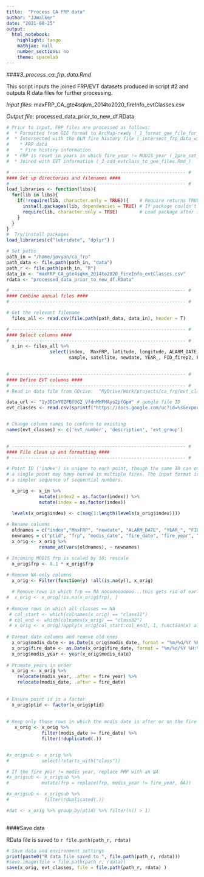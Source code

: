 ```yaml
---
title:  "Process CA FRP data"
author: "JJWalker"
date: "2021-08-25"
output:
  html_notebook:
    highlight: tango
    mathjax: null
    number_sections: no
    theme: spacelab
---
```



####_3_process_ca_frp_data.Rmd_

This script inputs the joined FRP/EVT datasets produced in script #2 and outputs R data files for further processing.  

_Input files_:  maxFRP_CA_gte4sqkm_2014to2020_fireInfo_evtClasses.csv  

_Output file_:  processed_data_prior_to_new_df.RData

```r

# Prior to input, FRP files are processed as follows: 
#  * Formatted from GEE format to ArcMap-ready (_1_format_gee_file_for_import_into_arc.R_)
#  * Intersected with the BLM fire history file (_intersect_frp_data_with_fire_perimeters.py_) to combine 
#    * FRP data
#    * Fire history information  
#  * FRP is reset in years in which fire_year != MODIS_year (_2pre_set_na_for_nonfire_years.Rmd_)
#  * Joined with EVT information (_2_add_evtclass_to_gee_files.Rmd_)

```


```r

# ---------------------------------------------------------------- #
#### Set up directories and filenames ####
# ---------------------------------------------------------------- #
load_libraries <- function(libs){
  for(lib in libs){
    if(!require(lib, character.only = TRUE)){    # Require returns TRUE if package loaded
      install.packages(lib, dependencies = TRUE) # If package couldn't load, re-install
      require(lib, character.only = TRUE)        # Load package after installing
    }
  }
}
#  Try/install packages
load_libraries(c("lubridate", "dplyr") )

# Set paths
path_in = "/home/jovyan/ca_frp"
path_data <- file.path(path_in, "data")
path_r <- file.path(path_in, "R")
data_in <- "maxFRP_CA_gte4sqkm_2014to2020_fireInfo_evtClasses.csv"
rdata <- "processed_data_prior_to_new_df.RData"

```


```r

# ---------------------------------------------------------------- #
#### Combine annual files ####
# ---------------------------------------------------------------- #

# Get the relevant filename
  files_all <- read.csv(file.path(path_data, data_in), header = T)

```


```r

# ---------------------------------------------------------------- #
#### Select columns ####
# ---------------------------------------------------------------- #
  x_in <- files_all %>% 
                select(index,  MaxFRP, latitude, longitude, ALARM_DATE,
                       sample, satellite, newdate, YEAR_, FID_firep2, FIRE_NAME, GIS_ACRES, pixelarea, starts_with('class')) 
 
```


```r

# ---------------------------------------------------------------- #
#### Define EVT columns ####
# ---------------------------------------------------------------- #
# Read in data file from GDrive:  "MyDrive/Work/projects/ca_frp/evt_classes_found_in_ca.csv"

data_url <- "1y3DCmYOZFBf0G2_VfdnMHFHAyo2pfGpW" # google file ID
evt_classes <- read.csv(sprintf("https://docs.google.com/uc?id=%s&export=download", data_url))


# Change column names to conform to existing 
names(evt_classes) <- c('evt_number', 'description', 'evt_group')
 
```


```r

# ---------------------------------------------------------------- #
#### File clean up and formatting ####
# ---------------------------------------------------------------- #

# Point ID ('index') is unique to each point, though the same ID can occur in multiple rows since
# a single point may have burned in multiple fires. The input format is unwieldy; replace with 
# a simpler sequence of sequential numbers.

  x_orig <- x_in %>% 
            mutate(index2 = as.factor(index)) %>% 
            mutate(index = as.factor(index))

  levels(x_orig$index) <- c(seq(1:length(levels(x_orig$index))))
  
# Rename columns  
  oldnames = c("index","MaxFRP", "newdate", "ALARM_DATE", "YEAR_", "FID_firep2", "FIRE_NAME", "GIS_ACRES", "latitude", "longitude")
  newnames = c("ptid", "frp", "modis_date", "fire_date", "fire_year", "fireid", "fire_name", "fire_ac", "lat", "lon")
  x_orig <- x_orig %>% 
            rename_at(vars(oldnames), ~ newnames)

# Incoming MODIS frp is scaled by 10; rescale
  x_orig$frp <- 0.1 * x_orig$frp
  
# Remove NA-only columns
  x_orig <- Filter(function(y) !all(is.na(y)), x_orig)

  # Remove rows in which frp == NA nooooooooooo...this gets rid of earlier fire info
#  x_orig <- x_orig[!is.na(x_orig$frp), ]
  
# Remove rows in which all classes == NA
 # col_start <- which(colnames(x_orig) == "class11")
 # col_end <- which(colnames(x_orig) == "class82")
 # x_orig <- x_orig[!apply(x_orig[col_start:col_end], 1, function(x) all(is.na(x))), ]
  
# Format date columns and remove old ones
  x_orig$modis_date <- as.Date(x_orig$modis_date, format = "%m/%d/%Y %H:%M:%S")  #"%Y-%m-%d")
  x_orig$fire_date <- as.Date(x_orig$fire_date, format = "%m/%d/%Y %H:%M:%S")
  x_orig$modis_year <- year(x_orig$modis_date)
  
# Promote years in order
  x_orig <- x_orig %>% 
    relocate(modis_year, .after = fire_year) %>% 
    relocate(modis_date, .after = fire_date)
  
  
# Ensure point id is a factor
  x_orig$ptid <- factor(x_orig$ptid)
  
  
# Keep only those rows in which the modis date is after or on the fire date
   x_orig <- x_orig %>% 
             filter(modis_date >= fire_date) %>% 
             filter(!duplicated(.))


#x_origsub <- x_orig %>% 
#            select(!starts_with("class"))

# If the fire year != modis year, replace FRP with an NA
#x_origsub <- x_origsub %>% 
#            mutate(frp = replace(frp, modis_year != fire_year, NA)) 

#x_origsub <- x_origsub %>% 
#             filter(!duplicated(.))

#dat <- x_orig %>% group_by(ptid) %>% filter(n() > 1)
   

``` 

####Save data

RData file is saved to `r file.path(path_r, rdata)`

```r

# Save data and environment settings   
print(paste0("R data file saved to ", file.path(path_r, rdata)))
#save.image(file = file.path(path_r, rdata))
save(x_orig, evt_classes, file = file.path(path_r, rdata) )

```